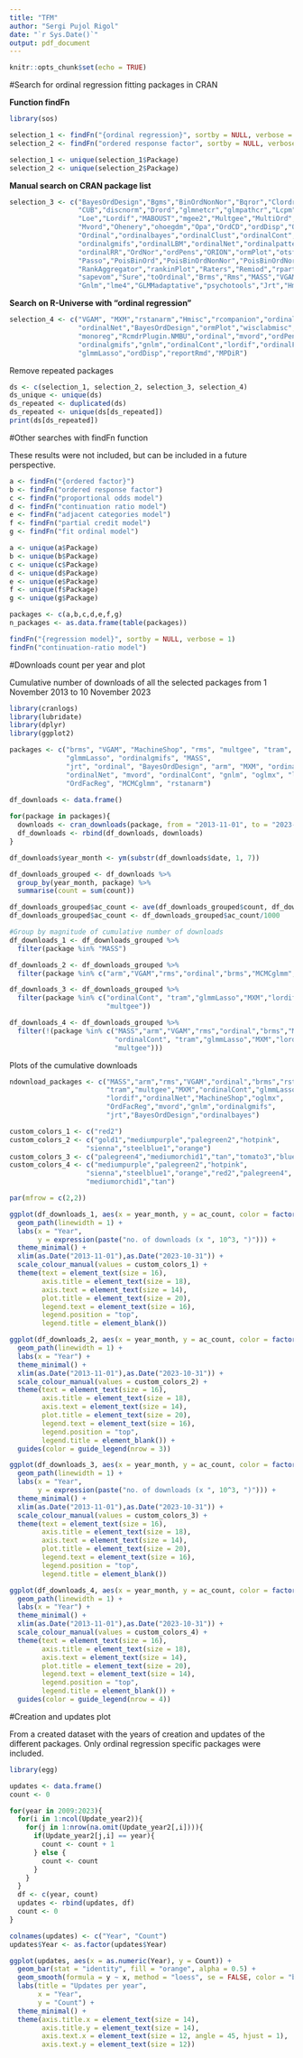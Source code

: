 ---
title: "TFM"
author: "Sergi Pujol Rigol"
date: "`r Sys.Date()`"
output: pdf_document
---

```{r, include=FALSE}
knitr::opts_chunk$set(echo = TRUE)
```

#Search for ordinal regression fitting packages in CRAN 

**Function findFn**

```{r}
library(sos)

selection_1 <- findFn("{ordinal regression}", sortby = NULL, verbose = 1)
selection_2 <- findFn("ordered response factor", sortby = NULL, verbose = 1)

selection_1 <- unique(selection_1$Package)
selection_2 <- unique(selection_2$Package)
```

**Manual search on CRAN package list**

```{r}
selection_3 <- c("BayesOrdDesign","Bgms","BinOrdNonNor","Bqror","Clordr","Crov",
                 "CUB","discnorm","Drord","glmnetcr","glmpathcr","Lcpm","Lmmot",
                 "Loe","Lordif","MABOUST","mgee2","Multgee","MultiOrd","MultOrdRS",
                 "Mvord","Ohenery","ohoegdm","Opa","OrdCD","ordDisp","Ordgam",
                 "Ordinal","ordinalbayes","ordinalClust","ordinalCont","ordinalForest",
                 "ordinalgmifs","ordinalLBM","ordinalNet","ordinalpattern",
                 "ordinalRR","OrdNor","ordPens","ORION","ormPlot","otsfeatures",
                 "Passo","PoisBinOrd","PoisBinOrdNonNor","PoisBinOrdNor",
                 "RankAggregator","rankinPlot","Raters","Remiod","rpartScore",
                 "sapevom","Sure","toOrdinal","Brms","Rms","MASS","VGAM","MXM",
                 "Gnlm","lme4","GLMMadaptative","psychotools","Jrt","Hmisc","Splus2R")
```

**Search on R-Universe with "ordinal regression"**

```{r}
selection_4 <- c("VGAM", "MXM","rstanarm","Hmisc","rcompanion","ordinalbayes",
                 "ordinalNet","BayesOrdDesign","ormPlot","wisclabmisc",
                 "monoreg","RcmdrPlugin.NMBU","ordinal","mvord","ordPens",
                 "ordinalgmifs","gnlm","ordinalCont","lordif","ordinalForest",
                 "glmmLasso","ordDisp","reportRmd","MPDiR")
```

Remove repeated packages

```{r}
ds <- c(selection_1, selection_2, selection_3, selection_4)
ds_unique <- unique(ds)
ds_repeated <- duplicated(ds)
ds_repeated <- unique(ds[ds_repeated])
print(ds[ds_repeated])
```

#Other searches with findFn function

These results were not included, but can be included in a future perspective.

```{r}
a <- findFn("{ordered factor}")
b <- findFn("ordered response factor")
c <- findFn("proportional odds model")
d <- findFn("continuation ratio model")
e <- findFn("adjacent categories model")
f <- findFn("partial credit model")
g <- findFn("fit ordinal model")

a <- unique(a$Package)
b <- unique(b$Package)
c <- unique(c$Package)
d <- unique(d$Package)
e <- unique(e$Package)
f <- unique(f$Package)
g <- unique(g$Package)

packages <- c(a,b,c,d,e,f,g)
n_packages <- as.data.frame(table(packages))

findFn("{regression model}", sortby = NULL, verbose = 1)
findFn("continuation-ratio model")
```

#Downloads count per year and plot

Cumulative number of downloads of all the selected packages from 1 November 2013 to 10 November 2023

```{r}
library(cranlogs)
library(lubridate)
library(dplyr)
library(ggplot2)

packages <- c("brms", "VGAM", "MachineShop", "rms", "multgee", "tram", 
              "glmmLasso", "ordinalgmifs", "MASS", 
              "jrt", "ordinal", "BayesOrdDesign", "arm", "MXM", "ordinalbayes",
              "ordinalNet", "mvord", "ordinalCont", "gnlm", "oglmx", "lordif",
              "OrdFacReg", "MCMCglmm", "rstanarm")

df_downloads <- data.frame()
  
for(package in packages){
  downloads <- cran_downloads(package, from = "2013-11-01", to = "2023-11-01")
  df_downloads <- rbind(df_downloads, downloads)
}

df_downloads$year_month <- ym(substr(df_downloads$date, 1, 7))

df_downloads_grouped <- df_downloads %>%
  group_by(year_month, package) %>%
  summarise(count = sum(count))

df_downloads_grouped$ac_count <- ave(df_downloads_grouped$count, df_downloads_grouped$package, FUN = cumsum)
df_downloads_grouped$ac_count <- df_downloads_grouped$ac_count/1000

#Group by magnitude of cumulative number of downloads
df_downloads_1 <- df_downloads_grouped %>%
  filter(package %in% "MASS")

df_downloads_2 <- df_downloads_grouped %>%
  filter(package %in% c("arm","VGAM","rms","ordinal","brms","MCMCglmm","rstanarm"))

df_downloads_3 <- df_downloads_grouped %>%
  filter(package %in% c("ordinalCont", "tram","glmmLasso","MXM","lordif",
                        "multgee"))

df_downloads_4 <- df_downloads_grouped %>%
  filter(!(package %in% c("MASS","arm","VGAM","rms","ordinal","brms","MCMCglmm","rstanarm",
                          "ordinalCont", "tram","glmmLasso","MXM","lordif",
                          "multgee")))
```

Plots of the cumulative downloads

```{r, fig.height=5, fig.width=5.5}
ndownload_packages <- c("MASS","arm","rms","VGAM","ordinal","brms","rstanarm","MCMCglmm",
                        "tram","multgee","MXM","ordinalCont","glmmLasso",
                        "lordif","ordinalNet","MachineShop","oglmx",
                        "OrdFacReg","mvord","gnlm","ordinalgmifs",
                        "jrt","BayesOrdDesign","ordinalbayes")

custom_colors_1 <- c("red2")
custom_colors_2 <- c("gold1","mediumpurple","palegreen2","hotpink",
                   "sienna","steelblue1","orange")
custom_colors_3 <- c("palegreen4","mediumorchid1","tan","tomato3","blue4","gold1")
custom_colors_4 <- c("mediumpurple","palegreen2","hotpink",
                   "sienna","steelblue1","orange","red2","palegreen4",
                   "mediumorchid1","tan")

par(mfrow = c(2,2))

ggplot(df_downloads_1, aes(x = year_month, y = ac_count, color = factor(package, levels = ndownload_packages))) +
  geom_path(linewidth = 1) +
  labs(x = "Year",
       y = expression(paste("no. of downloads (x ", 10^3, ")"))) +
  theme_minimal() +
  xlim(as.Date("2013-11-01"),as.Date("2023-10-31")) +
  scale_colour_manual(values = custom_colors_1) +
  theme(text = element_text(size = 16), 
        axis.title = element_text(size = 18), 
        axis.text = element_text(size = 14), 
        plot.title = element_text(size = 20), 
        legend.text = element_text(size = 16),
        legend.position = "top",
        legend.title = element_blank())

ggplot(df_downloads_2, aes(x = year_month, y = ac_count, color = factor(package, levels = ndownload_packages))) +
  geom_path(linewidth = 1) +
  labs(x = "Year") +
  theme_minimal() +
  xlim(as.Date("2013-11-01"),as.Date("2023-10-31")) +
  scale_colour_manual(values = custom_colors_2) +
  theme(text = element_text(size = 16), 
        axis.title = element_text(size = 18), 
        axis.text = element_text(size = 14), 
        plot.title = element_text(size = 20), 
        legend.text = element_text(size = 16),
        legend.position = "top",
        legend.title = element_blank()) +
  guides(color = guide_legend(nrow = 3))

ggplot(df_downloads_3, aes(x = year_month, y = ac_count, color = factor(package, levels = ndownload_packages))) +
  geom_path(linewidth = 1) +
  labs(x = "Year",
       y = expression(paste("no. of downloads (x ", 10^3, ")"))) +
  theme_minimal() +
  xlim(as.Date("2013-11-01"),as.Date("2023-10-31")) +
  scale_colour_manual(values = custom_colors_3) +
  theme(text = element_text(size = 16), 
        axis.title = element_text(size = 18), 
        axis.text = element_text(size = 14), 
        plot.title = element_text(size = 20), 
        legend.text = element_text(size = 16),
        legend.position = "top",
        legend.title = element_blank())

ggplot(df_downloads_4, aes(x = year_month, y = ac_count, color = factor(package, levels = ndownload_packages))) +
  geom_path(linewidth = 1) +
  labs(x = "Year") +
  theme_minimal() +
  xlim(as.Date("2013-11-01"),as.Date("2023-10-31")) +
  scale_colour_manual(values = custom_colors_4) +
  theme(text = element_text(size = 16), 
        axis.title = element_text(size = 18), 
        axis.text = element_text(size = 14), 
        plot.title = element_text(size = 20), 
        legend.text = element_text(size = 14),
        legend.position = "top",
        legend.title = element_blank()) +
  guides(color = guide_legend(nrow = 4))
```

#Creation and updates plot

From a created dataset with the years of creation and updates of the different packages. Only ordinal regression specific packages were included.

```{r}
library(egg)

updates <- data.frame()
count <- 0

for(year in 2009:2023){
  for(i in 1:ncol(Update_year2)){
    for(j in 1:nrow(na.omit(Update_year2[,i]))){
      if(Update_year2[j,i] == year){
        count <- count + 1
      } else {
        count <- count
      }
    }
  }
  df <- c(year, count)
  updates <- rbind(updates, df)
  count <- 0
}

colnames(updates) <- c("Year", "Count")
updates$Year <- as.factor(updates$Year)

ggplot(updates, aes(x = as.numeric(Year), y = Count)) +
  geom_bar(stat = "identity", fill = "orange", alpha = 0.5) +
  geom_smooth(formula = y ~ x, method = "loess", se = FALSE, color = "black") +
  labs(title = "Updates per year",
       x = "Year",
       y = "Count") +
  theme_minimal() +
  theme(axis.title.x = element_text(size = 14),
        axis.title.y = element_text(size = 14),
        axis.text.x = element_text(size = 12, angle = 45, hjust = 1),
        axis.text.y = element_text(size = 12))
```